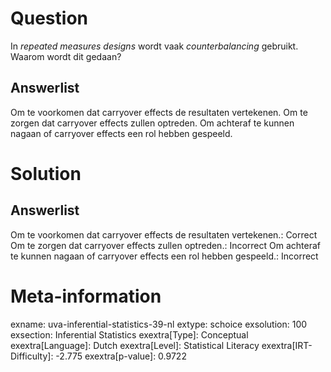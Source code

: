 Question
========

In *repeated measures designs* wordt vaak *counterbalancing* gebruikt.
Waarom wordt dit gedaan?

Answerlist
----------

Om te voorkomen dat carryover effects de resultaten vertekenen.
Om te zorgen dat carryover effects zullen optreden.
Om achteraf te kunnen nagaan of carryover effects een rol hebben gespeeld.

Solution
========

Answerlist
----------

Om te voorkomen dat carryover effects de resultaten vertekenen.: Correct
Om te zorgen dat carryover effects zullen optreden.: Incorrect
Om achteraf te kunnen nagaan of carryover effects een rol hebben gespeeld.: Incorrect

Meta-information
================
exname: uva-inferential-statistics-39-nl
extype: schoice
exsolution: 100
exsection: Inferential Statistics
exextra[Type]: Conceptual
exextra[Language]: Dutch
exextra[Level]: Statistical Literacy
exextra[IRT-Difficulty]: -2.775
exextra[p-value]: 0.9722
